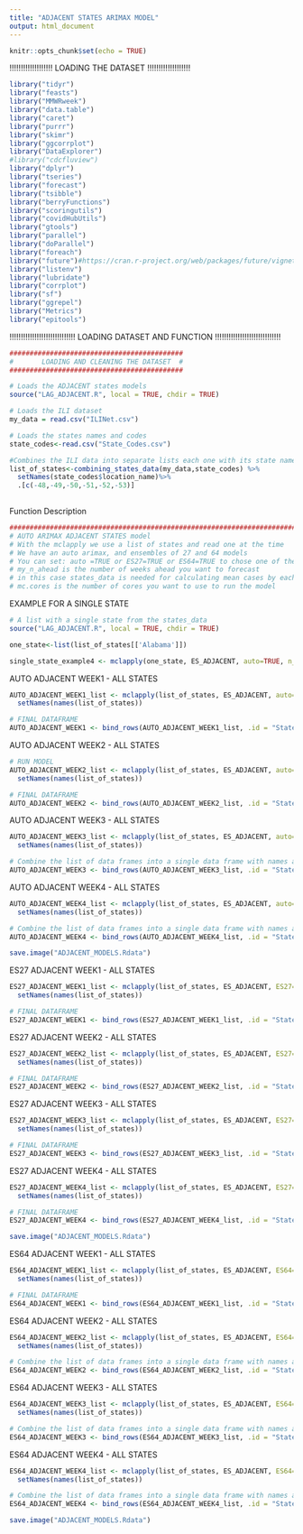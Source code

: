 ```yaml
---
title: "ADJACENT STATES ARIMAX MODEL"
output: html_document
---
```


```r
knitr::opts_chunk$set(echo = TRUE)
```
!!!!!!!!!!!!!!!!!!!
LOADING THE DATASET
!!!!!!!!!!!!!!!!!!!
```r
library("tidyr")
library("feasts")
library("MMWRweek")
library("data.table")
library("caret")
library("purrr")
library("skimr")
library("ggcorrplot")
library("DataExplorer")
#library("cdcfluview")
library("dplyr")
library("tseries")
library("forecast")
library("tsibble")
library("berryFunctions")
library("scoringutils")
library("covidHubUtils")
library("gtools")
library("parallel")
library("doParallel")
library("foreach")
library("future")#https://cran.r-project.org/web/packages/future/vignettes/future-4-issues.html
library("listenv")
library("lubridate")
library("corrplot")
library("sf")
library("ggrepel")
library("Metrics")
library("epitools")
```
!!!!!!!!!!!!!!!!!!!!!!!!!!!!!
LOADING DATASET AND FUNCTION 
!!!!!!!!!!!!!!!!!!!!!!!!!!!!!
```r
###########################################
#       LOADING AND CLEANING THE DATASET  #        
###########################################

# Loads the ADJACENT states models
source("LAG_ADJACENT.R", local = TRUE, chdir = TRUE)

# Loads the ILI dataset
my_data = read.csv("ILINet.csv")

# Loads the states names and codes
state_codes<-read.csv("State_Codes.csv")

#Combines the ILI data into separate lists each one with its state name and removes the states that are not in the contiguous U.S.
list_of_states<-combining_states_data(my_data,state_codes) %>% 
  setNames(state_codes$location_name)%>%                    
  .[c(-48,-49,-50,-51,-52,-53)]                             
                                                            
```
Function Description

```r
##############################################################################
# AUTO ARIMAX ADJACENT STATES model
# With the mclapply we use a list of states and read one at the time
# We have an auto arimax, and ensembles of 27 and 64 models
# You can set: auto =TRUE or ES27=TRUE or ES64=TRUE to chose one of them
# my_n_ahead is the number of weeks ahead you want to forecast
# in this case states_data is needed for calculating mean cases by each state
# mc.cores is the number of cores you want to use to run the model

```

EXAMPLE FOR A SINGLE STATE

```r
# A list with a single state from the states_data
source("LAG_ADJACENT.R", local = TRUE, chdir = TRUE)

one_state<-list(list_of_states[['Alabama']])

single_state_example4 <- mclapply(one_state, ES_ADJACENT, auto=TRUE, n_weeks_ahead=1,list_of_states=list_of_states, week_lag=1, mc.cores=1)

```

AUTO ADJACENT WEEK1 - ALL STATES

```r

AUTO_ADJACENT_WEEK1_list <- mclapply(list_of_states, ES_ADJACENT, auto=TRUE, n_weeks_ahead=1,list_of_states=list_of_states,week_lag=1, mc.cores=4)%>%
  setNames(names(list_of_states))

# FINAL DATAFRAME
AUTO_ADJACENT_WEEK1 <- bind_rows(AUTO_ADJACENT_WEEK1_list, .id = "State")

```

AUTO ADJACENT WEEK2 - ALL STATES

```r
# RUN MODEL 
AUTO_ADJACENT_WEEK2_list <- mclapply(list_of_states, ES_ADJACENT, auto=TRUE, n_weeks_ahead=2,list_of_states=list_of_states,week_lag=1, mc.cores=4)%>%
  setNames(names(list_of_states))

# FINAL DATAFRAME
AUTO_ADJACENT_WEEK2 <- bind_rows(AUTO_ADJACENT_WEEK2_list, .id = "State")
```

AUTO ADJACENT WEEK3 - ALL STATES

```r

AUTO_ADJACENT_WEEK3_list <- mclapply(list_of_states, ES_ADJACENT, auto=TRUE, n_weeks_ahead=3,list_of_states=list_of_states,week_lag=1, mc.cores=4)%>%
  setNames(names(list_of_states))

# Combine the list of data frames into a single data frame with names as a column
AUTO_ADJACENT_WEEK3 <- bind_rows(AUTO_ADJACENT_WEEK3_list, .id = "State")
```

AUTO ADJACENT WEEK4 - ALL STATES

```r

AUTO_ADJACENT_WEEK4_list <- mclapply(list_of_states, ES_ADJACENT, auto=TRUE, n_weeks_ahead=4,list_of_states=list_of_states,week_lag=1, mc.cores=4)%>%
  setNames(names(list_of_states))

# Combine the list of data frames into a single data frame with names as a column
AUTO_ADJACENT_WEEK4 <- bind_rows(AUTO_ADJACENT_WEEK4_list, .id = "State")
```

```r
save.image("ADJACENT_MODELS.Rdata")
```

ES27 ADJACENT WEEK1 - ALL STATES

```r

ES27_ADJACENT_WEEK1_list <- mclapply(list_of_states, ES_ADJACENT, ES27=TRUE, n_weeks_ahead=1,list_of_states=list_of_states,week_lag=1, mc.cores=4)%>%
  setNames(names(list_of_states))

# FINAL DATAFRAME
ES27_ADJACENT_WEEK1 <- bind_rows(ES27_ADJACENT_WEEK1_list, .id = "State")
```

ES27 ADJACENT WEEK2 - ALL STATES

```r

ES27_ADJACENT_WEEK2_list <- mclapply(list_of_states, ES_ADJACENT, ES27=TRUE, n_weeks_ahead=2,list_of_states=list_of_states,week_lag=1, mc.cores=4)%>%
  setNames(names(list_of_states))

# FINAL DATAFRAME
ES27_ADJACENT_WEEK2 <- bind_rows(ES27_ADJACENT_WEEK2_list, .id = "State")
```

ES27 ADJACENT WEEK3 - ALL STATES

```r

ES27_ADJACENT_WEEK3_list <- mclapply(list_of_states, ES_ADJACENT, ES27=TRUE, n_weeks_ahead=3,list_of_states=list_of_states,week_lag=1, mc.cores=4)%>%
  setNames(names(list_of_states))

# FINAL DATAFRAME
ES27_ADJACENT_WEEK3 <- bind_rows(ES27_ADJACENT_WEEK3_list, .id = "State")
```

ES27 ADJACENT WEEK4 - ALL STATES

```r

ES27_ADJACENT_WEEK4_list <- mclapply(list_of_states, ES_ADJACENT, ES27=TRUE, n_weeks_ahead=4,list_of_states=list_of_states,week_lag=1, mc.cores=4)%>%
  setNames(names(list_of_states))

# FINAL DATAFRAME
ES27_ADJACENT_WEEK4 <- bind_rows(ES27_ADJACENT_WEEK4_list, .id = "State")
```

```r
save.image("ADJACENT_MODELS.Rdata")
```

ES64 ADJACENT WEEK1 - ALL STATES

```r

ES64_ADJACENT_WEEK1_list <- mclapply(list_of_states, ES_ADJACENT, ES64=TRUE, n_weeks_ahead=1,list_of_states=list_of_states, mc.cores=4)%>%
  setNames(names(list_of_states))

# FINAL DATAFRAME
ES64_ADJACENT_WEEK1 <- bind_rows(ES64_ADJACENT_WEEK1_list, .id = "State")
```

ES64 ADJACENT WEEK2 - ALL STATES

```r

ES64_ADJACENT_WEEK2_list <- mclapply(list_of_states, ES_ADJACENT, ES64=TRUE, n_weeks_ahead=2,list_of_states=list_of_states, mc.cores=4)%>%
  setNames(names(list_of_states))

# Combine the list of data frames into a single data frame with names as a column
ES64_ADJACENT_WEEK2 <- bind_rows(ES64_ADJACENT_WEEK2_list, .id = "State")

```

ES64 ADJACENT WEEK3 - ALL STATES

```r

ES64_ADJACENT_WEEK3_list <- mclapply(list_of_states, ES_ADJACENT, ES64=TRUE, n_weeks_ahead=3,list_of_states=list_of_states, mc.cores=4)%>%
  setNames(names(list_of_states))

# Combine the list of data frames into a single data frame with names as a column
ES64_ADJACENT_WEEK3 <- bind_rows(ES64_ADJACENT_WEEK3_list, .id = "State")

```

ES64 ADJACENT WEEK4 - ALL STATES

```r

ES64_ADJACENT_WEEK4_list <- mclapply(list_of_states, ES_ADJACENT, ES64=TRUE, n_weeks_ahead=4,list_of_states=list_of_states, mc.cores=4)%>%
  setNames(names(list_of_states))

# Combine the list of data frames into a single data frame with names as a column
ES64_ADJACENT_WEEK4 <- bind_rows(ES64_ADJACENT_WEEK4_list, .id = "State")

```

```r
save.image("ADJACENT_MODELS.Rdata")
```
